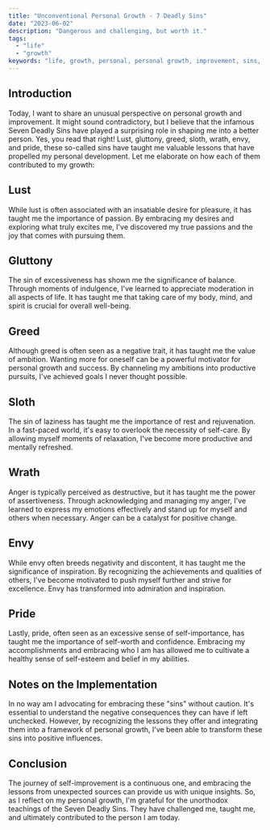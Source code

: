 ```yaml
---
title: "Unconventional Personal Growth - 7 Deadly Sins"
date: "2023-06-02"
description: "Dangerous and challenging, but worth it."
tags:
  - "life"
  - "growth"
keywords: "life, growth, personal, personal growth, improvement, sins, lust, gluttony, greed, sloth, wrath, envy, pride, unconventional, unorthodox, lessons, self-improvement, self-development, self-help, self-care, self-love, self-esteem, self-worth, confidence, assertiveness, moderation, balance, ambition, passion, inspiration, motivation, productivity, relaxation, rejuvenation"
---
```


## Introduction

Today, I want to share an unusual perspective on personal growth and improvement. It might sound contradictory, but I believe that the infamous Seven Deadly Sins have played a surprising role in shaping me into a better person. Yes, you read that right! Lust, gluttony, greed, sloth, wrath, envy, and pride, these so-called sins have taught me valuable lessons that have propelled my personal development. Let me elaborate on how each of them contributed to my growth:

## Lust

While lust is often associated with an insatiable desire for pleasure, it has taught me the importance of passion. By embracing my desires and exploring what truly excites me, I've discovered my true passions and the joy that comes with pursuing them.

## Gluttony

The sin of excessiveness has shown me the significance of balance. Through moments of indulgence, I've learned to appreciate moderation in all aspects of life. It has taught me that taking care of my body, mind, and spirit is crucial for overall well-being.

## Greed

Although greed is often seen as a negative trait, it has taught me the value of ambition. Wanting more for oneself can be a powerful motivator for personal growth and success. By channeling my ambitions into productive pursuits, I've achieved goals I never thought possible.

## Sloth

The sin of laziness has taught me the importance of rest and rejuvenation. In a fast-paced world, it's easy to overlook the necessity of self-care. By allowing myself moments of relaxation, I've become more productive and mentally refreshed.

## Wrath

Anger is typically perceived as destructive, but it has taught me the power of assertiveness. Through acknowledging and managing my anger, I've learned to express my emotions effectively and stand up for myself and others when necessary. Anger can be a catalyst for positive change.

## Envy

While envy often breeds negativity and discontent, it has taught me the significance of inspiration. By recognizing the achievements and qualities of others, I've become motivated to push myself further and strive for excellence. Envy has transformed into admiration and inspiration.

## Pride

Lastly, pride, often seen as an excessive sense of self-importance, has taught me the importance of self-worth and confidence. Embracing my accomplishments and embracing who I am has allowed me to cultivate a healthy sense of self-esteem and belief in my abilities.

## Notes on the Implementation

In no way am I advocating for embracing these "sins" without caution. It's essential to understand the negative consequences they can have if left unchecked. However, by recognizing the lessons they offer and integrating them into a framework of personal growth, I've been able to transform these sins into positive influences.

## Conclusion

The journey of self-improvement is a continuous one, and embracing the lessons from unexpected sources can provide us with unique insights. So, as I reflect on my personal growth, I'm grateful for the unorthodox teachings of the Seven Deadly Sins. They have challenged me, taught me, and ultimately contributed to the person I am today.